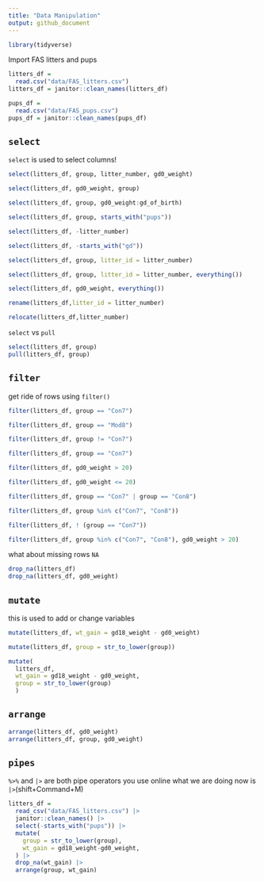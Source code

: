 ```yaml
---
title: "Data Manipulation"
output: github_document
---
```


```r
library(tidyverse)
```

Import FAS litters and pups

```r
litters_df =
  read.csv("data/FAS_litters.csv")
litters_df = janitor::clean_names(litters_df)

pups_df =
  read.csv("data/FAS_pups.csv")
pups_df = janitor::clean_names(pups_df)
```

## `select`

`select` is used to  select columns!

```r
select(litters_df, group, litter_number, gd0_weight)

select(litters_df, gd0_weight, group)

select(litters_df, group, gd0_weight:gd_of_birth)

select(litters_df, group, starts_with("pups"))

select(litters_df, -litter_number)

select(litters_df, -starts_with("gd"))

select(litters_df, group, litter_id = litter_number)

select(litters_df, group, litter_id = litter_number, everything())

select(litters_df, gd0_weight, everything())
```

```r
rename(litters_df,litter_id = litter_number)

relocate(litters_df,litter_number)
```

`select` vs `pull`
```r
select(litters_df, group)
pull(litters_df, group)
```

## `filter`

get ride of rows using `filter()`

```r
filter(litters_df, group == "Con7")

filter(litters_df, group == "Mod8")

filter(litters_df, group != "Con7")

filter(litters_df, group == "Con7")

filter(litters_df, gd0_weight > 20)

filter(litters_df, gd0_weight <= 20)

filter(litters_df, group == "Con7" | group == "Con8")

filter(litters_df, group %in% c("Con7", "Con8"))

filter(litters_df, ! (group == "Con7"))

filter(litters_df, group %in% c("Con7", "Con8"), gd0_weight > 20)
```


what about missing rows `NA`

```r
drop_na(litters_df)
drop_na(litters_df, gd0_weight)
```


## `mutate`

this is used to add or change variables

```r
mutate(litters_df, wt_gain = gd18_weight - gd0_weight)

mutate(litters_df, group = str_to_lower(group))

mutate(
  litters_df,
  wt_gain = gd18_weight - gd0_weight,
  group = str_to_lower(group)
  )
```

## `arrange`

```r
arrange(litters_df, gd0_weight)
arrange(litters_df, group, gd0_weight)
```


## `pipes`

`%>%` and `|>` are both pipe operators you use online
what we are doing now is `|>`(shift+Command+M)

```r
litters_df =
  read_csv("data/FAS_litters.csv") |> 
  janitor::clean_names() |> 
  select(-starts_with("pups")) |> 
  mutate(
    group = str_to_lower(group),
    wt_gain = gd18_weight-gd0_weight,
  ) |> 
  drop_na(wt_gain) |> 
  arrange(group, wt_gain)
```


